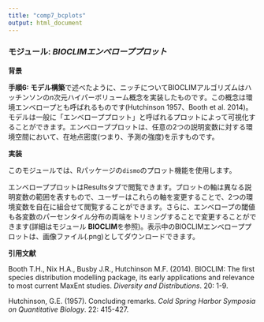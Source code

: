 ```yaml
---
title: "comp7_bcplots"
output: html_document
---
```


### **モジュール:** ***BIOCLIMエンベローププロット*** 

**背景**  

**手順6: モデル構築**で述べたように、ニッチについてBIOCLIMアルゴリズムはハッチンソンの*n*次元ハイパーボリューム概念を実装したものです。この概念は環境エンベロープとも呼ばれるものです(Hutchinson 1957、Booth et al. 2014)。モデルは一般に「エンベローププロット」と呼ばれるプロットによって可視化することができます。エンベローププロットは、任意の2つの説明変数に対する環境空間において、在地点密度(つまり、予測の強度)を示すものです。

**実装** 

このモジュールでは、Rパッケージの`dismo`のプロット機能を使用します。

エンベローププロットはResultsタブで閲覧できます。プロットの軸は異なる説明変数の範囲を表すもので、ユーザーはこれらの軸を変更することで、2つの環境変数を自在に組合せて閲覧することができます。さらに、エンベロープの閾値も各変数のパーセンタイル分布の両端をトリミングすることで変更することができます(詳細はモジュール **BIOCLIM**を参照)。表示中のBIOCLIMエンベローププロットは、画像ファイル(.png)としてダウンロードできます。

**引用文献**

Booth T.H., Nix H.A., Busby J.R., Hutchinson M.F. (2014). BIOCLIM: The first species distribution modelling package, its early applications and relevance to most current MaxEnt studies. *Diversity and Distributions*. 20: 1-9.

Hutchinson, G.E. (1957). Concluding remarks. *Cold Spring Harbor Symposia on Quantitative Biology*. 22: 415-427.
